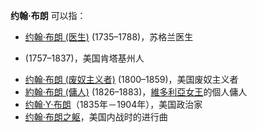 '''约翰·布朗''' 可以指：
*[[约翰·布朗_(医生)|约翰·布朗 (医生)]] (1735–1788)，苏格兰医生
*{{tsl|en|John Brown (Kentucky)|约翰·布朗 (肯塔基州)|约翰·布朗}} (1757–1837)，美国肯塔基州人
*[[约翰·布朗_(废奴主义者)|约翰·布朗 (废奴主义者)]] (1800–1859)，美国废奴主义者
*[[約翰·布朗_(傭人)|約翰·布朗 (傭人)]] (1826–1883)，[[維多利亞女王|維多利亞女王]]的個人傭人
*[[约翰·Y·布朗|约翰·Y·布朗]]（1835年－1904年），美国政治家
*[[约翰·布朗之躯|约翰·布朗之躯]]，美国内战时的进行曲

{{Disambiguation|Cat=四字人名译名消歧义}}